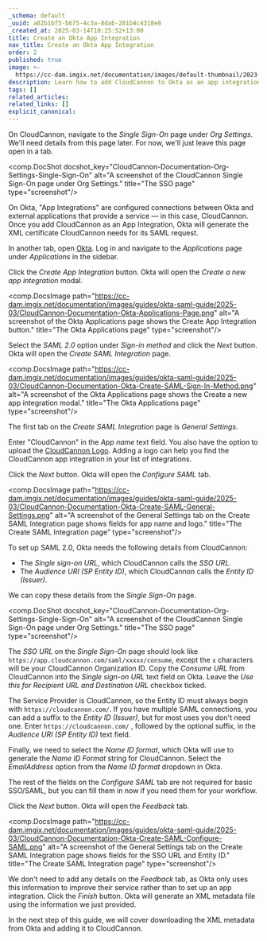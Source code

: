 ```yaml
---
_schema: default
_uuid: a82b1bf5-b675-4c3a-8dab-281b4c4318e8
_created_at: 2025-03-14T10:25:52+13:00
title: Create an Okta App Integration
nav_title: Create an Okta App Integration
order: 2
published: true
image: >-
  https://cc-dam.imgix.net/documentation/images/default-thumbnail/2023-Q4/CloudCannon-Documentation-Thumbnail.png
description: Learn how to add CloudCannon to Okta as an app integration.
tags: []
related_articles:
related_links: []
explicit_canonical:
---
```

On CloudCannon, navigate to the *Single Sign-On* page under *Org Settings*. We'll need details from this page later. For now, we'll just leave this page open in a tab.

<comp.DocShot docshot_key="CloudCannon-Documentation-Org-Settings-Single-Sign-On" alt="A screenshot of the CloudCannon Single Sign-On page under Org Settings." title="The SSO page" type="screenshot"/>

On Okta, "App Integrations" are configured connections between Okta and external applications that provide a service — in this case, CloudCannon. Once you add CloudCannon as an App Integration, Okta will generate the XML certificate CloudCannon needs for its SAML request.

In another tab, open [Okta](https://www.okta.com/). Log in and navigate to the *Applications* page under *Applications* in the sidebar.

Click the *Create App Integration* button. Okta will open the *Create a new app integration* modal.

<comp.DocsImage path="https://cc-dam.imgix.net/documentation/images/guides/okta-saml-guide/2025-03/CloudCannon-Documentation-Okta-Applications-Page.png" alt="A screenshot of the Okta Applications page shows the Create App Integration button." title="The Okta Applications page" type="screenshot"/>

Select the *SAML 2.0* option under *Sign-in method* and click the *Next* button. Okta will open the *Create SAML Integration* page.

<comp.DocsImage path="https://cc-dam.imgix.net/documentation/images/guides/okta-saml-guide/2025-03/CloudCannon-Documentation-Okta-Create-SAML-Sign-In-Method.png" alt="A screenshot of the Okta Applications page shows the Create a new app integration modal." title="The Okta Applications page" type="screenshot"/>

The first tab on the *Create SAML Integration* page is *General Settings*.

Enter "CloudCannon" in the *App name* text field. You also have the option to upload the [CloudCannon Logo](https://cc-dam.imgix.net/documentation/images/icons/CloudCannon-Logo-Blue.svg). Adding a logo can help you find the CloudCannon app integration in your list of integrations.

Click the *Next* button. Okta will open the *Configure SAML* tab.

<comp.DocsImage path="https://cc-dam.imgix.net/documentation/images/guides/okta-saml-guide/2025-03/CloudCannon-Documentation-Okta-Create-SAML-General-Settings.png" alt="A screenshot of the General Settings tab on the Create SAML Integration page shows fields for app name and logo." title="The Create SAML Integration page" type="screenshot"/>

To set up SAML 2.0, Okta needs the following details from CloudCannon:

* The *Single sign-on URL*, which CloudCannon calls the *SSO URL*.
* The *Audience URI (SP Entity ID)*, which CloudCannon calls the *Entity ID (Issuer)*.

We can copy these details from the *Single Sign-On* page.

<comp.DocShot docshot_key="CloudCannon-Documentation-Org-Settings-Single-Sign-On" alt="A screenshot of the CloudCannon Single Sign-On page under Org Settings." title="The SSO page" type="screenshot"/>

The *SSO URL* on the *Single Sign-On* page should look like `https://app.cloudcannon.com/saml/xxxxx/consume`, except the `x` characters will be your CloudCannon Organization ID. Copy the *Consume URL* from CloudCannon into the *Single sign-on URL* text field on Okta. Leave the *Use this for Recipient URL and Destination URL* checkbox ticked.

The Service Provider is CloudCannon, so the Entity ID must always begin with `https://cloudcannon.com/`. If you have multiple SAML connections, you can add a suffix to the *Entity ID (Issuer)*, but for most uses you don't need one. Enter `https://cloudcannon.com/` , followed by the optional suffix, in the *Audience URI (SP Entity ID)* text field.

Finally, we need to select the *Name ID format*, which Okta will use to generate the *Name ID Format* string for CloudCannon. Select the *EmailAddress* option from the *Name ID format* dropdown in Okta.

The rest of the fields on the *Configure SAML* tab are not required for basic SSO/SAML, but you can fill them in now if you need them for your workflow.

Click the *Next* button. Okta will open the *Feedback* tab.

<comp.DocsImage path="https://cc-dam.imgix.net/documentation/images/guides/okta-saml-guide/2025-03/CloudCannon-Documentation-Okta-Create-SAML-Configure-SAML.png" alt="A screenshot of the General Settings tab on the Create SAML Integration page shows fields for the SSO URL and Entity ID." title="The Create SAML Integration page" type="screenshot"/>

We don't need to add any details on the *Feedback* tab, as Okta only uses this information to improve their service rather than to set up an app integration. Click the *Finish* button. Okta will generate an XML metadata file using the information we just provided.

In the next step of this guide, we will cover downloading the XML metadata from Okta and adding it to CloudCannon.